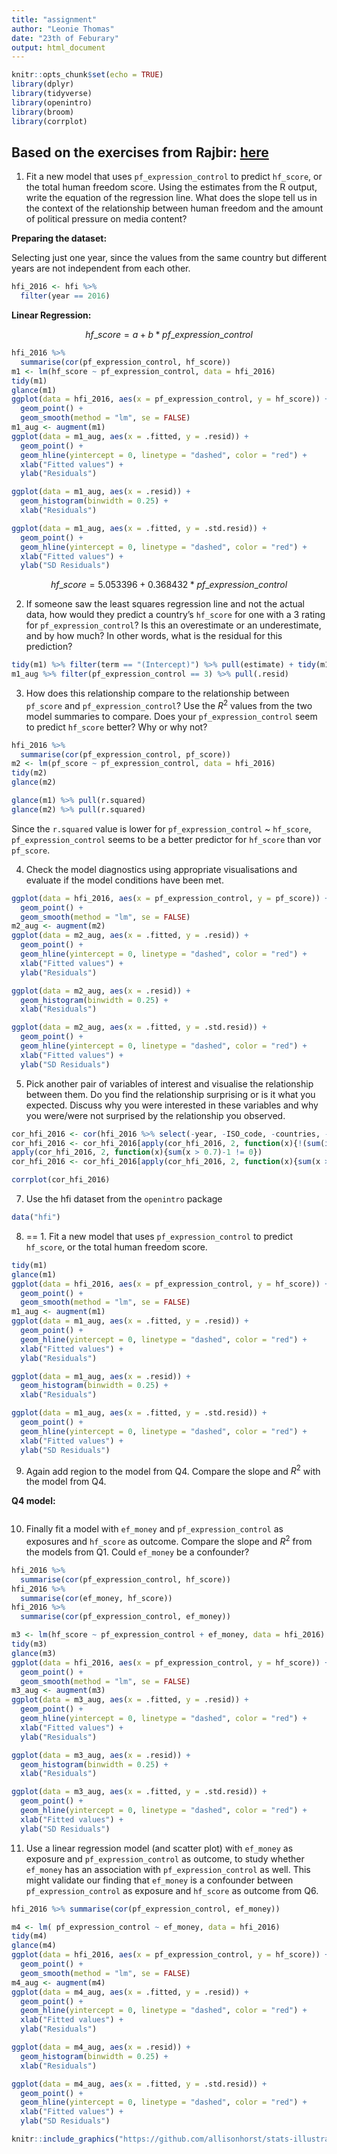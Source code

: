 ```yaml
---
title: "assignment"
author: "Leonie Thomas"
date: "23th of Feburary"
output: html_document
---
```


```r
knitr::opts_chunk$set(echo = TRUE)
library(dplyr)
library(tidyverse)
library(openintro)
library(broom)
library(corrplot)
```


## Based on the exercises from Rajbir: [here](https://github.com/CompEpigen/BasicR/blob/master/markdown/Day3_3_MulitivariableRegression_Exercise.Rmd)

1. Fit a new model that uses  `pf_expression_control` to predict `hf_score`, or the total human freedom score. Using the estimates from the R output, write the equation of the regression line. What does the slope tell us in the context of the relationship between human freedom and the amount of political pressure on media content?

__Preparing the dataset:__ 

Selecting just one year, since the values from the same country but different years are not independent from each other. 

```r
hfi_2016 <- hfi %>% 
  filter(year == 2016)
```

__Linear Regression:__

$$ hf\_score = a + b * pf\_expression\_control$$

```r
hfi_2016 %>%
  summarise(cor(pf_expression_control, hf_score))
m1 <- lm(hf_score ~ pf_expression_control, data = hfi_2016)
tidy(m1)
glance(m1)
ggplot(data = hfi_2016, aes(x = pf_expression_control, y = hf_score)) +
  geom_point() +
  geom_smooth(method = "lm", se = FALSE)
m1_aug <- augment(m1)
ggplot(data = m1_aug, aes(x = .fitted, y = .resid)) +
  geom_point() +
  geom_hline(yintercept = 0, linetype = "dashed", color = "red") +
  xlab("Fitted values") +
  ylab("Residuals")

ggplot(data = m1_aug, aes(x = .resid)) +
  geom_histogram(binwidth = 0.25) +
  xlab("Residuals")

ggplot(data = m1_aug, aes(x = .fitted, y = .std.resid)) +
  geom_point() +
  geom_hline(yintercept = 0, linetype = "dashed", color = "red") +
  xlab("Fitted values") +
  ylab("SD Residuals")
```

$$ hf\_score =  5.053396 + 0.368432 * pf\_expression\_control$$



2. If someone saw the least squares regression line and not the actual data, how would they predict a country's `hf_score` for one with a 3 rating for `pf_expression_control`? Is this an overestimate or an underestimate, and by how much? In other words, what is the residual for this prediction?

```r
tidy(m1) %>% filter(term == "(Intercept)") %>% pull(estimate) + tidy(m1) %>% filter(term == "pf_expression_control") %>% pull(estimate) * 3
m1_aug %>% filter(pf_expression_control == 3) %>% pull(.resid)

```

3. How does this relationship compare to the relationship between `pf_score` and `pf_expression_control`?
    Use the $R^2$ values from the two model summaries to compare.
    Does your `pf_expression_control` seem to predict `hf_score` better?
    Why or why not?
    
```r
hfi_2016 %>%
  summarise(cor(pf_expression_control, pf_score))
m2 <- lm(pf_score ~ pf_expression_control, data = hfi_2016)
tidy(m2)
glance(m2)

```
    
```r
glance(m1) %>% pull(r.squared)
glance(m2) %>% pull(r.squared)

```
Since the `r.squared` value is lower for `pf_expression_control` ~ `hf_score`, `pf_expression_control` seems to be a better predictor for  `hf_score` than vor `pf_score`.


4. Check the model diagnostics using appropriate visualisations and evaluate if the model conditions have been met.

```r
ggplot(data = hfi_2016, aes(x = pf_expression_control, y = pf_score)) +
  geom_point() +
  geom_smooth(method = "lm", se = FALSE)
m2_aug <- augment(m2)
ggplot(data = m2_aug, aes(x = .fitted, y = .resid)) +
  geom_point() +
  geom_hline(yintercept = 0, linetype = "dashed", color = "red") +
  xlab("Fitted values") +
  ylab("Residuals")

ggplot(data = m2_aug, aes(x = .resid)) +
  geom_histogram(binwidth = 0.25) +
  xlab("Residuals")

ggplot(data = m2_aug, aes(x = .fitted, y = .std.resid)) +
  geom_point() +
  geom_hline(yintercept = 0, linetype = "dashed", color = "red") +
  xlab("Fitted values") +
  ylab("SD Residuals")

```


5. Pick another pair of variables of interest and visualise the relationship between them.
    Do you find the relationship surprising or is it what you expected.
    Discuss why you were interested in these variables and why you were/were not surprised by the relationship you observed.
    
```r
cor_hfi_2016 <- cor(hfi_2016 %>% select(-year, -ISO_code, -countries, -region)) 
cor_hfi_2016 <- cor_hfi_2016[apply(cor_hfi_2016, 2, function(x){!(sum(is.na(x)) == nrow(cor_hfi_2016)-1)}), apply(cor_hfi_2016, 2, function(x){!(sum(is.na(x)) == nrow(cor_hfi_2016)-1)})]
apply(cor_hfi_2016, 2, function(x){sum(x > 0.7)-1 != 0})
cor_hfi_2016 <- cor_hfi_2016[apply(cor_hfi_2016, 2, function(x){sum(x > 0.9 | x < -0.9)-1 != 0}),apply(cor_hfi_2016, 2, function(x){sum(x > 0.9 | x < -0.9)-1 != 0})]

corrplot(cor_hfi_2016)

```


7. Use the hfi dataset from the `openintro` package

```r

data("hfi")
```

8. == 1. Fit a new model that uses  `pf_expression_control` to predict `hf_score`, or the total human freedom score.

```r
tidy(m1)
glance(m1)
ggplot(data = hfi_2016, aes(x = pf_expression_control, y = hf_score)) +
  geom_point() +
  geom_smooth(method = "lm", se = FALSE)
m1_aug <- augment(m1)
ggplot(data = m1_aug, aes(x = .fitted, y = .resid)) +
  geom_point() +
  geom_hline(yintercept = 0, linetype = "dashed", color = "red") +
  xlab("Fitted values") +
  ylab("Residuals")

ggplot(data = m1_aug, aes(x = .resid)) +
  geom_histogram(binwidth = 0.25) +
  xlab("Residuals")

ggplot(data = m1_aug, aes(x = .fitted, y = .std.resid)) +
  geom_point() +
  geom_hline(yintercept = 0, linetype = "dashed", color = "red") +
  xlab("Fitted values") +
  ylab("SD Residuals")
```

9. Again add region to the model from Q4. Compare the slope and $R^2$ with the model from Q4.

__Q4 model:__

```r

```

10. Finally fit a model with `ef_money` and `pf_expression_control` as exposures and `hf_score` as outcome.  Compare the slope and $R^2$ from the models from Q1. Could `ef_money` be a confounder? 

```r
hfi_2016 %>%
  summarise(cor(pf_expression_control, hf_score))
hfi_2016 %>%
  summarise(cor(ef_money, hf_score))
hfi_2016 %>%
  summarise(cor(pf_expression_control, ef_money))

m3 <- lm(hf_score ~ pf_expression_control + ef_money, data = hfi_2016)
tidy(m3)
glance(m3)
ggplot(data = hfi_2016, aes(x = pf_expression_control, y = hf_score)) +
  geom_point() +
  geom_smooth(method = "lm", se = FALSE)
m3_aug <- augment(m3)
ggplot(data = m3_aug, aes(x = .fitted, y = .resid)) +
  geom_point() +
  geom_hline(yintercept = 0, linetype = "dashed", color = "red") +
  xlab("Fitted values") +
  ylab("Residuals")

ggplot(data = m3_aug, aes(x = .resid)) +
  geom_histogram(binwidth = 0.25) +
  xlab("Residuals")

ggplot(data = m3_aug, aes(x = .fitted, y = .std.resid)) +
  geom_point() +
  geom_hline(yintercept = 0, linetype = "dashed", color = "red") +
  xlab("Fitted values") +
  ylab("SD Residuals")
```


11. Use a linear regression model (and scatter plot) with  `ef_money` as exposure and `pf_expression_control` as outcome, to study whether `ef_money` has an association with `pf_expression_control` as well. This might validate our finding that `ef_money` is a confounder between  `pf_expression_control` as exposure and 
`hf_score` as outcome from Q6.



```r

hfi_2016 %>% summarise(cor(pf_expression_control, ef_money))

m4 <- lm( pf_expression_control ~ ef_money, data = hfi_2016)
tidy(m4)
glance(m4)
ggplot(data = hfi_2016, aes(x = pf_expression_control, y = hf_score)) +
  geom_point() +
  geom_smooth(method = "lm", se = FALSE)
m4_aug <- augment(m4)
ggplot(data = m4_aug, aes(x = .fitted, y = .resid)) +
  geom_point() +
  geom_hline(yintercept = 0, linetype = "dashed", color = "red") +
  xlab("Fitted values") +
  ylab("Residuals")

ggplot(data = m4_aug, aes(x = .resid)) +
  geom_histogram(binwidth = 0.25) +
  xlab("Residuals")

ggplot(data = m4_aug, aes(x = .fitted, y = .std.resid)) +
  geom_point() +
  geom_hline(yintercept = 0, linetype = "dashed", color = "red") +
  xlab("Fitted values") +
  ylab("SD Residuals")
```






```r
knitr::include_graphics("https://github.com/allisonhorst/stats-illustrations/blob/master/rstats-artwork/code_hero.jpg?raw=true", dpi = 100)
```

















